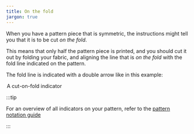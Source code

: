 ```yaml
---
title: On the fold
jargon: true
---
```


When you have a pattern piece that is symmetric, the instructions might tell you that it is to be cut _on the fold_.

This means that only half the pattern piece is printed, and you should cut it out by folding your fabric, and
aligning the line that is _on the fold_ with the fold line indicated on the pattern.

The fold line is indicated with a double arrow like in this example:

<Legend part="cutonfold">A cut-on-fold indicator</Legend>

:::tip

For an overview of all indicators on your pattern, refer to the [pattern notation guide](/docs/about/notation/)

:::
